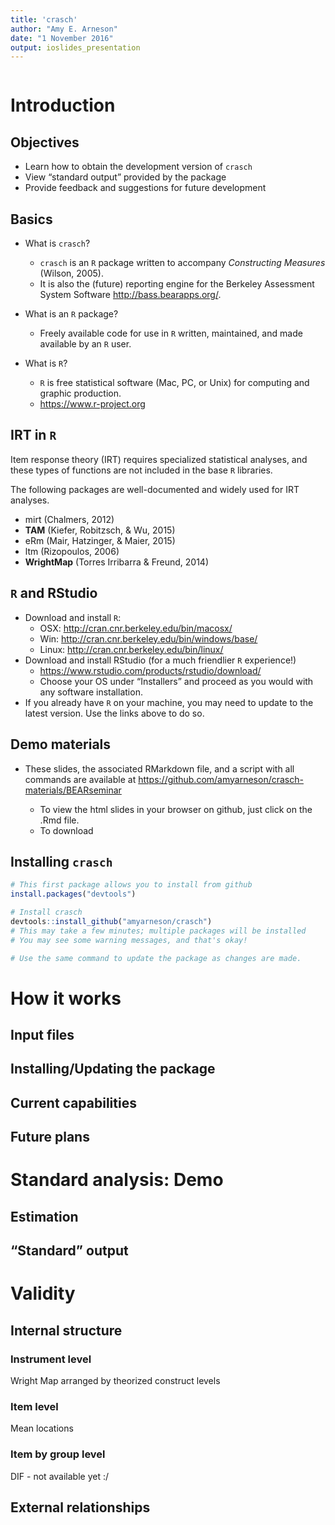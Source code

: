 ```yaml
---
title: 'crasch'
author: "Amy E. Arneson"
date: "1 November 2016"
output: ioslides_presentation
---
```


```r

```

# Introduction

## Objectives

- Learn how to obtain the development version of `crasch`
- View "standard output" provided by the package
- Provide feedback and suggestions for future development

## Basics

- What is `crasch`?

    + `crasch` is an `R` package written to accompany *Constructing Measures* 
      (Wilson, 2005).
    + It is also the (future) reporting engine for the Berkeley Assessment 
      System Software [http://bass.bearapps.org/](http://bass.bearapps.org/).

- What is an `R` package?

    + Freely available code for use in `R` written, maintained, and made 
      available by an `R` user.

- What is `R`?

    + `R` is free statistical software (Mac, PC, or Unix) for computing and 
       graphic production.
    + [https://www.r-project.org](https://www.r-project.org)

## IRT in `R`

Item response theory (IRT) requires specialized statistical analyses, and these 
types of functions are not included in the base `R` libraries.

The following packages are well-documented and widely used for IRT analyses.

- mirt (Chalmers, 2012)
- **TAM** (Kiefer, Robitzsch, \& Wu, 2015)
- eRm (Mair, Hatzinger, \& Maier, 2015)
- ltm (Rizopoulos, 2006)
- **WrightMap** (Torres Irribarra \& Freund, 2014)

## `R` and RStudio

- Download and install `R`:
    + OSX: [http://cran.cnr.berkeley.edu/bin/macosx/](http://cran.cnr.berkeley.edu/bin/macosx/)
    + Win: [http://cran.cnr.berkeley.edu/bin/windows/base/](http://cran.cnr.berkeley.edu/bin/windows/base/)
    + Linux: [http://cran.cnr.berkeley.edu/bin/linux/](http://cran.cnr.berkeley.edu/bin/linux/)

- Download and install RStudio (for a much friendlier `R` experience!)
    + [https://www.rstudio.com/products/rstudio/download/](https://www.rstudio.com/products/rstudio/download/)
    + Choose your OS under "Installers" and proceed as you would with any 
      software installation.
    
- If you already have `R` on your machine, you may need to update to the latest 
  version.  Use the links above to do so.

## Demo materials

- These slides, the associated RMarkdown file, and a script with all commands
  are available at [https://github.com/amyarneson/crasch-materials/BEARseminar](https://github.com/amyarneson/crasch-materials/BEARseminar)
    
    + To view the html slides in your browser on github, just click on the .Rmd
      file.
    + To download
  
## Installing `crasch`

```r
# This first package allows you to install from github
install.packages("devtools")

# Install crasch
devtools::install_github("amyarneson/crasch")
# This may take a few minutes; multiple packages will be installed
# You may see some warning messages, and that's okay!

# Use the same command to update the package as changes are made.
```

# How it works

## Input files

## Installing/Updating the package

## Current capabilities

## Future plans

# Standard analysis: Demo

## Estimation

## "Standard" output

# Validity

## Internal structure

### Instrument level

Wright Map arranged by theorized construct levels

### Item level

Mean locations

### Item by group level

DIF - not available yet :/

## External relationships
